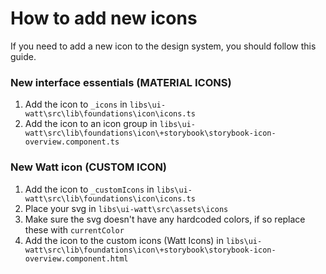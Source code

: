 
<Meta title="Foundations/Icons/How to add new icons" />

# How to add new icons
If you need to add a new icon to the design system, you should follow this guide.

### New interface essentials (MATERIAL ICONS)
1. Add the icon to `_icons` in `libs\ui-watt\src\lib\foundations\icon\icons.ts`
2. Add the icon to an icon group in `libs\ui-watt\src\lib\foundations\icon\+storybook\storybook-icon-overview.component.ts`

### New Watt icon (CUSTOM ICON)
1. Add the icon to `_customIcons` in `libs\ui-watt\src\lib\foundations\icon\icons.ts`
2. Place your svg in `libs\ui-watt\src\assets\icons`
3. Make sure the svg doesn't have any hardcoded colors, if so replace these with `currentColor`
4. Add the icon to the custom icons (Watt Icons) in `libs\ui-watt\src\lib\foundations\icon\+storybook\storybook-icon-overview.component.html`